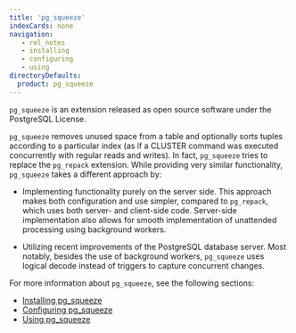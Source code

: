 ```yaml
---
title: 'pg_squeeze'
indexCards: none
navigation:
   - rel_notes
   - installing
   - configuring
   - using
directoryDefaults:
  product: pg_squeeze
---
```


`pg_squeeze` is an extension released as open source software under the PostgreSQL License. 

`pg_squeeze` removes unused space from a table and optionally sorts tuples according to a particular index (as if a CLUSTER command was executed concurrently with regular reads and writes). In fact, `pg_squeeze` tries to replace the `pg_repack` extension. While providing very similar functionality, `pg_squeeze` takes a different approach by:

- Implementing functionality purely on the server side. This approach makes both configuration and use simpler, compared to `pg_repack`, which uses both server- and client-side code. Server-side implementation also allows for smooth implementation of unattended processing using background workers.

- Utilizing recent improvements of the PostgreSQL database server. Most notably, besides the use of background workers, `pg_squeeze` uses logical decode instead of triggers to capture concurrent changes. 

For more information about `pg_squeeze`, see the following sections:

- [Installing pg_squeeze](installing.mdx)
- [Configuring pg_squeeze](configuring.mdx)
- [Using pg_squeeze](using.mdx)


